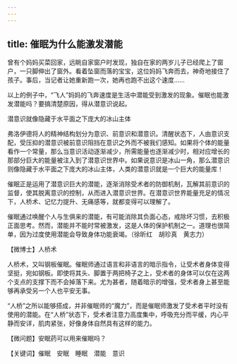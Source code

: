```yaml
---
---
---
```

title: 催眠为什么能激发潜能
---




曾有个妈妈买菜回家，远眺自家窗户时发现，独自在家的两岁儿子已经爬上了窗户，一只脚伸出了窗外。看着坠窗而落的宝宝，这位妈妈飞奔而去，神奇地接住了孩子。事后，当记者让她重新跑一次，她再也跑不出这个速度……

以上的例子中，“飞人”妈妈的飞奔速度是生活中潜能受到激发的现象。催眠也能激发潜能吗？要搞清楚原因，得从潜意识说起。

潜意识就像隐藏于水平面之下庞大的冰山主体



弗洛伊德将人的精神结构划分为意识、前意识和潜意识。清醒状态下，人由意识支配，受压抑的潜意识被前意识阻挡在意识之外而不被我们感知。如果将个体的能量看作一个常量，那么当意识活动逐渐减少，所需能量也逐渐减少时，相对应增长的那部分巨大的能量被注入到了潜意识世界中。如果说意识是冰山一角，那么潜意识则像隐藏于水平面之下庞大的冰山主体，人类的潜意识就是一个巨大的能量库！

催眠正是运用了潜意识巨大的潜能，逐渐消除受术者的防御机制，瓦解其前意识的监督，使其脱离意识的控制，从而进入潜意识世界。在潜意识世界能量充足的情况下，人桥术、记忆力提升、无痛感等，就都变得可以理解了。

催眠通过唤醒个人与生俱来的潜能，有可能消除其负面心态，戒除坏习惯，去积极正面思考。然而，潜能并不能时常被激发，这是人体的保护机制之一。道理也很简单，因为过度使用潜能会导致身体功能衰竭。（徐昕红　胡珍真　黄志力）





【微博士】人桥术



人桥术，又叫钢板催眠。催眠师通过语言和非语言的暗示指令，让受术者身体变得坚挺，宛如钢板。即使将其头、脚置于两把椅子之上，受术者的身体可以仅在这两个支点的支撑下而不会掉落下来。尤为甚者，随着暗示的增强，受术者身上甚至能够再承受另一个人也平安无事。

“人桥”之所以能够搭成，并非催眠师的“魔力”，而是催眠师激发了受术者平时没有使用的潜能。在“人桥”状态下，受术者注意力高度集中，呼吸充分而平缓，内心平静而安详，肌肉紧张，好像身体自然具有这样的能力。

【微问题】安眠药可以用来催眠吗？

【关键词】催眠　安眠　睡眠　潜能　意识